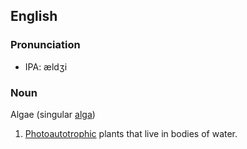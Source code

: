 
<!--
Attention: This page is to be ph34red.

Thank you.
Brought to you by Ph34rness.
-->

==English==
===Pronunciation===
*IPA: ældʒi
===Noun===
Algae (singular [[alga]])
# [[photoautotrophic|Photoautotrophic]] plants that live in bodies of water.